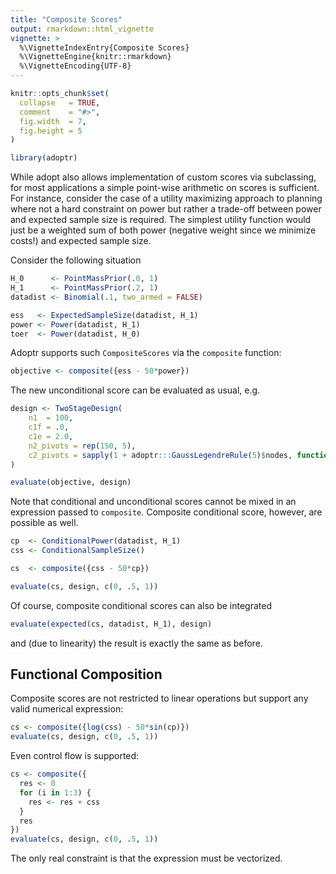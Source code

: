 ```yaml
---
title: "Composite Scores"
output: rmarkdown::html_vignette
vignette: >
  %\VignetteIndexEntry{Composite Scores}
  %\VignetteEngine{knitr::rmarkdown}
  %\VignetteEncoding{UTF-8}
---
```


```r
knitr::opts_chunk$set(
  collapse   = TRUE,
  comment    = "#>",
  fig.width  = 7,
  fig.height = 5
)
```

```r
library(adoptr)
```



While adopt also allows implementation of custom scores via subclassing,
for most applications a simple point-wise arithmetic on scores is
sufficient.
For instance, consider the case of a utility maximizing approach to
planning where not a hard constraint on power but rather a trade-off between 
power and expected sample size is required.
The simplest utility function would just be a weighted sum of both
power (negative weight since we minimize costs!) and expected
sample size.

Consider the following situation
```r
H_0      <- PointMassPrior(.0, 1)
H_1      <- PointMassPrior(.2, 1)
datadist <- Binomial(.1, two_armed = FALSE)

ess   <- ExpectedSampleSize(datadist, H_1)
power <- Power(datadist, H_1)
toer  <- Power(datadist, H_0)
```

Adoptr supports such `CompositeScores` via the `composite` function:
```r
objective <- composite({ess - 50*power})
```

The new unconditional score can be evaluated as usual, e.g.
```r
design <- TwoStageDesign(
    n1  = 100,
    c1f = .0,
    c1e = 2.0,
    n2_pivots = rep(150, 5),
    c2_pivots = sapply(1 + adoptr:::GaussLegendreRule(5)$nodes, function(x) -x + 2)
)

evaluate(objective, design)
```

Note that conditional and unconditional scores cannot be mixed in an 
expression passed to `composite`. 
Composite conditional score, however, are possible as well.
```r
cp  <- ConditionalPower(datadist, H_1)
css <- ConditionalSampleSize()

cs  <- composite({css - 50*cp})
```

```r
evaluate(cs, design, c(0, .5, 1))
```

Of course, composite conditional scores can also be integrated
```r
evaluate(expected(cs, datadist, H_1), design)
```
and (due to linearity) the result is exactly the same as before.



## Functional Composition

Composite scores are not restricted to linear operations but support
any valid numerical expression:
```r
cs <- composite({log(css) - 50*sin(cp)})
evaluate(cs, design, c(0, .5, 1))
```
Even control flow is supported:
```r
cs <- composite({
  res <- 0
  for (i in 1:3) {
    res <- res + css
  }
  res
})
evaluate(cs, design, c(0, .5, 1))
```
The only real constraint is that the expression must be vectorized.
